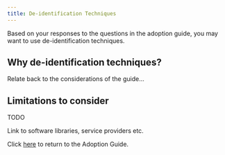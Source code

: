 ```yaml
---
title: De-identification Techniques
---
```



Based on your responses to the questions in the adoption guide, you may want to use de-identification techniques.

## Why de-identification techniques?

Relate back to the considerations of the guide...

## Limitations to consider

TODO

<Collapse label="Technical resources">
  Link to software libraries, service providers etc.
</Collapse>

Click [here](/adoption-guide) to return to the Adoption Guide.
